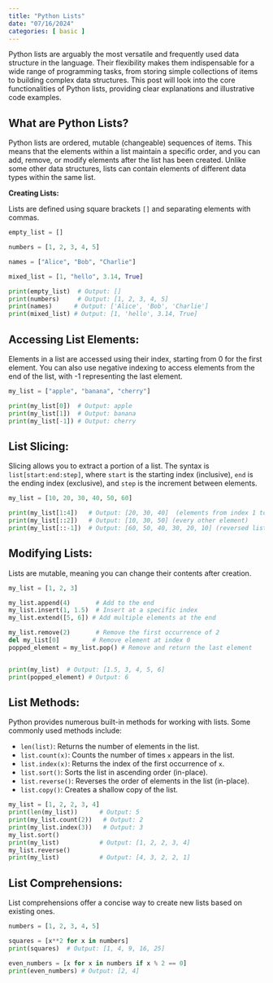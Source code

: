```yaml
---
title: "Python Lists"
date: "07/16/2024"
categories: [ basic ]
---
```



Python lists are arguably the most versatile and frequently used data structure in the language.  Their flexibility makes them indispensable for a wide range of programming tasks, from storing simple collections of items to building complex data structures. This post will look into the core functionalities of Python lists, providing clear explanations and illustrative code examples.

## What are Python Lists?

Python lists are ordered, mutable (changeable) sequences of items.  This means that the elements within a list maintain a specific order, and you can add, remove, or modify elements after the list has been created.  Unlike some other data structures, lists can contain elements of different data types within the same list.

**Creating Lists:**

Lists are defined using square brackets `[]` and separating elements with commas.

```python
empty_list = []

numbers = [1, 2, 3, 4, 5]

names = ["Alice", "Bob", "Charlie"]

mixed_list = [1, "hello", 3.14, True]

print(empty_list)  # Output: []
print(numbers)     # Output: [1, 2, 3, 4, 5]
print(names)      # Output: ['Alice', 'Bob', 'Charlie']
print(mixed_list) # Output: [1, 'hello', 3.14, True]
```

## Accessing List Elements:

Elements in a list are accessed using their index, starting from 0 for the first element.  You can also use negative indexing to access elements from the end of the list, with -1 representing the last element.

```python
my_list = ["apple", "banana", "cherry"]

print(my_list[0])  # Output: apple
print(my_list[1])  # Output: banana
print(my_list[-1]) # Output: cherry
```

## List Slicing:

Slicing allows you to extract a portion of a list. The syntax is `list[start:end:step]`, where `start` is the starting index (inclusive), `end` is the ending index (exclusive), and `step` is the increment between elements.

```python
my_list = [10, 20, 30, 40, 50, 60]

print(my_list[1:4])   # Output: [20, 30, 40]  (elements from index 1 to 3)
print(my_list[::2])   # Output: [10, 30, 50] (every other element)
print(my_list[::-1])  # Output: [60, 50, 40, 30, 20, 10] (reversed list)
```

## Modifying Lists:

Lists are mutable, meaning you can change their contents after creation.

```python
my_list = [1, 2, 3]

my_list.append(4)       # Add to the end
my_list.insert(1, 1.5)  # Insert at a specific index
my_list.extend([5, 6]) # Add multiple elements at the end

my_list.remove(2)       # Remove the first occurrence of 2
del my_list[0]         # Remove element at index 0
popped_element = my_list.pop() # Remove and return the last element


print(my_list)  # Output: [1.5, 3, 4, 5, 6]
print(popped_element) # Output: 6
```


## List Methods:

Python provides numerous built-in methods for working with lists. Some commonly used methods include:

* `len(list)`: Returns the number of elements in the list.
* `list.count(x)`: Counts the number of times `x` appears in the list.
* `list.index(x)`: Returns the index of the first occurrence of `x`.
* `list.sort()`: Sorts the list in ascending order (in-place).
* `list.reverse()`: Reverses the order of elements in the list (in-place).
* `list.copy()`: Creates a shallow copy of the list.


```python
my_list = [1, 2, 2, 3, 4]
print(len(my_list))      # Output: 5
print(my_list.count(2))   # Output: 2
print(my_list.index(3))   # Output: 3
my_list.sort()
print(my_list)           # Output: [1, 2, 2, 3, 4]
my_list.reverse()
print(my_list)           # Output: [4, 3, 2, 2, 1]
```

## List Comprehensions:

List comprehensions offer a concise way to create new lists based on existing ones.

```python
numbers = [1, 2, 3, 4, 5]

squares = [x**2 for x in numbers]
print(squares)  # Output: [1, 4, 9, 16, 25]

even_numbers = [x for x in numbers if x % 2 == 0]
print(even_numbers) # Output: [2, 4]

```

